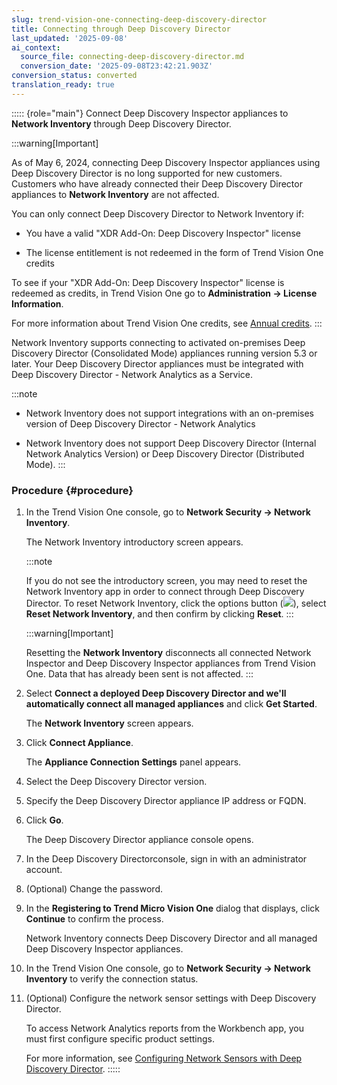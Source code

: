 ```yaml
---
slug: trend-vision-one-connecting-deep-discovery-director
title: Connecting through Deep Discovery Director
last_updated: '2025-09-08'
ai_context:
  source_file: connecting-deep-discovery-director.md
  conversion_date: '2025-09-08T23:42:21.903Z'
conversion_status: converted
translation_ready: true
---
```


::::: {role="main"}
Connect Deep Discovery Inspector appliances to **Network Inventory** through Deep Discovery Director.

:::warning[Important]

As of May 6, 2024, connecting Deep Discovery Inspector appliances using Deep Discovery Director is no long supported for new customers. Customers who have already connected their Deep Discovery Director appliances to **Network Inventory** are not affected.

You can only connect Deep Discovery Director to Network Inventory if:

- You have a valid "XDR Add-On: Deep Discovery Inspector" license

- The license entitlement is not redeemed in the form of Trend Vision One credits

To see if your "XDR Add-On: Deep Discovery Inspector" license is redeemed as credits, in Trend Vision One go to **Administration → License Information**.

For more information about Trend Vision One credits, see [Annual credits](credit-usage.mdx).
:::

Network Inventory supports connecting to activated on-premises Deep Discovery Director (Consolidated Mode) appliances running version 5.3 or later. Your Deep Discovery Director appliances must be integrated with Deep Discovery Director - Network Analytics as a Service.

:::note

- Network Inventory does not support integrations with an on-premises version of Deep Discovery Director - Network Analytics

- Network Inventory does not support Deep Discovery Director (Internal Network Analytics Version) or Deep Discovery Director (Distributed Mode).
:::

### Procedure {#procedure}

1.  In the Trend Vision One console, go to **Network Security → Network Inventory**.

    The Network Inventory introductory screen appears.

    :::note

    If you do not see the introductory screen, you may need to reset the Network Inventory app in order to connect through Deep Discovery Director. To reset Network Inventory, click the options button (![](/images/options_icon=GUID-408062FA-DA13-4ECA-81EB-31A5B68355A1=1=en-us=Low.webp)), select **Reset Network Inventory**, and then confirm by clicking **Reset**.
    :::

    :::warning[Important]

    Resetting the **Network Inventory** disconnects all connected Network Inspector and Deep Discovery Inspector appliances from Trend Vision One. Data that has already been sent is not affected.
    :::

2.  Select **Connect a deployed Deep Discovery Director and we'll automatically connect all managed appliances** and click **Get Started**.

    The **Network Inventory** screen appears.

3.  Click **Connect Appliance**.

    The **Appliance Connection Settings** panel appears.

4.  Select the Deep Discovery Director version.

5.  Specify the Deep Discovery Director appliance IP address or FQDN.

6.  Click **Go**.

    The Deep Discovery Director appliance console opens.

7.  In the Deep Discovery Directorconsole, sign in with an administrator account.

8.  (Optional) Change the password.

9.  In the **Registering to Trend Micro Vision One** dialog that displays, click **Continue** to confirm the process.

    Network Inventory connects Deep Discovery Director and all managed Deep Discovery Inspector appliances.

10. In the Trend Vision One console, go to **Network Security → Network Inventory** to verify the connection status.

11. (Optional) Configure the network sensor settings with Deep Discovery Director.

    To access Network Analytics reports from the Workbench app, you must first configure specific product settings.

    For more information, see [Configuring Network Sensors with Deep Discovery Director](configuring-network-sensors-ddd.mdx).
:::::
